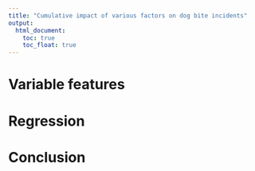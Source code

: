 ```yaml
---
title: "Cumulative impact of various factors on dog bite incidents"
output:
  html_document:
    toc: true
    toc_float: true
---
```

# Variable features

# Regression

# Conclusion